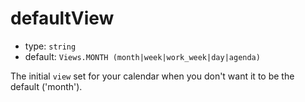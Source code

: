 
# defaultView

- type: `string`
- default: `Views.MONTH (month|week|work_week|day|agenda)`

The initial `view` set for your calendar when you don't want it to be the default ('month').

<Canvas>
  <Story id="props--default-view" />
</Canvas>
